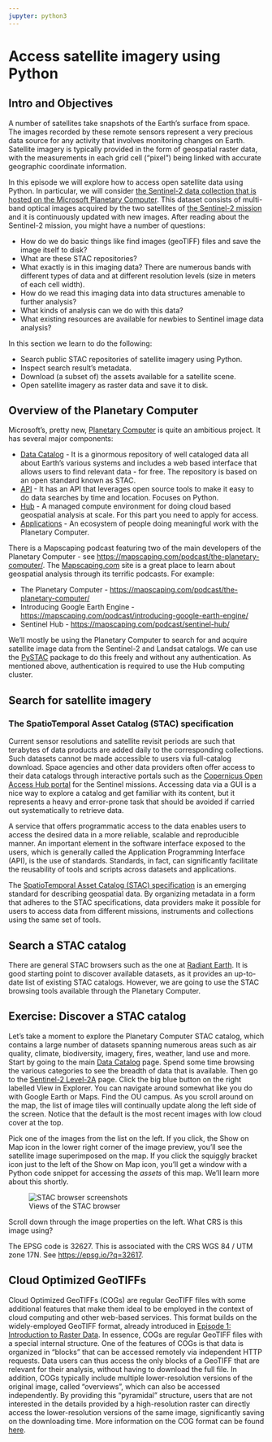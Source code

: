 ```yaml
---
jupyter: python3
---
```


# Access satellite imagery using Python


## Intro and Objectives

A number of satellites take snapshots of the Earth's surface from space. The images recorded by these remote sensors represent a very precious data source for any activity that involves monitoring changes on Earth. Satellite imagery is typically provided in the form of geospatial raster data, with the measurements in each grid cell ("pixel") being linked with accurate geographic coordinate information.

In this episode we will explore how to access open satellite data using Python. In particular,  we will
consider [the Sentinel-2 data collection that is hosted on the Microsoft Planetary Computer](https://planetarycomputer.microsoft.com/dataset/sentinel-2-l2a).
This dataset consists of multi-band optical images acquired by the two satellites of
[the Sentinel-2 mission](https://sentinels.copernicus.eu/web/sentinel/missions/sentinel-2) and it is continuously updated with new images. After reading about the Sentinel-2 mission, you might have a number of questions:

- How do we do basic things like find images (geoTIFF) files and save the image itself to disk?
- What are these STAC repositories?
- What exactly is in this imaging data? There are numerous bands with different types of data and at different resolution levels (size in meters of each cell width).
- How do we read this imaging data into data structures amenable to further analysis?
- What kinds of analysis can we do with this data?
- What existing resources are available for newbies to Sentinel image data analysis?


In this section we learn to do the following:

- Search public STAC repositories of satellite imagery using Python.
- Inspect search result's metadata.
- Download (a subset of) the assets available for a satellite scene.
- Open satellite imagery as raster data and save it to disk.


## Overview of the Planetary Computer

Microsoft's, pretty new, [Planetary Computer](https://planetarycomputer.microsoft.com/docs/overview/about) is quite an ambitious project. It has several major components:

- [Data Catalog](https://planetarycomputer.microsoft.com/catalog) - It is a ginormous repository of well cataloged data all about Earth's various systems and includes a web based interface that allows users to find relevant data - for free. The repository is based on an open standard known as STAC.
- [API](https://planetarycomputer.microsoft.com/docs/quickstarts/reading-stac/) - It has an API that leverages open source tools to make it easy to do data searches by time and location. Focuses on Python.
- [Hub](https://planetarycomputer.microsoft.com/docs/overview/environment/) - A managed compute environment for doing cloud based geospatial analysis at scale. For this part you need to apply for access.
- [Applications](https://planetarycomputer.microsoft.com/applications) - An ecosystem of people doing meaningful work with the Planetary Computer.

There is a Mapscaping podcast featuring two of the main developers of the Planetary Computer - see [https://mapscaping.com/podcast/the-planetary-computer/](https://mapscaping.com/podcast/the-planetary-computer/). The [Mapscaping.com](https://mapscaping.com/) site is a great place to learn about geospatial analysis through its terrific podcasts. For example:

- The Planetary Computer - [https://mapscaping.com/podcast/the-planetary-computer/](https://mapscaping.com/podcast/the-planetary-computer/)
- Introducing Google Earth Engine - [https://mapscaping.com/podcast/introducing-google-earth-engine/](https://mapscaping.com/podcast/introducing-google-earth-engine/)
- Sentinel Hub - [https://mapscaping.com/podcast/sentinel-hub/](https://mapscaping.com/podcast/sentinel-hub/)

We'll mostly be using the Planetary Computer to search for and acquire satellite image data from the Sentinel-2 and Landsat catalogs. We can use the [PySTAC](https://pystac.readthedocs.io/en/stable/) package to do this freely and without any authentication. As mentioned above, authentication is required to use the Hub computing cluster.

## Search for satellite imagery

### The SpatioTemporal Asset Catalog (STAC) specification

Current sensor resolutions and satellite revisit periods are such that terabytes of data products are added daily to the corresponding collections. Such datasets cannot be made accessible to users via full-catalog download. Space agencies
and other data providers often offer access to their data catalogs through interactive portals such as the [Copernicus Open Access Hub portal](https://scihub.copernicus.eu/dhus/#/home) for the Sentinel
missions. Accessing data via a GUI is a nice way to explore a catalog and get familiar with its content, but it
represents a heavy and error-prone task that should be avoided if carried out systematically to retrieve data.

A service that offers programmatic access to the data enables users to access the desired data in a more reliable,
scalable and reproducible manner. An important element in the software interface exposed to the users, which is generally called
the Application Programming Interface (API), is the use of standards. Standards, in fact, can significantly facilitate
the reusability of tools and scripts across datasets and applications.

The [SpatioTemporal Asset Catalog (STAC) specification](https://stacspec.org/en) is an emerging standard for describing geospatial data. By
organizing metadata in a form that adheres to the STAC specifications, data providers make it possible for users to
access data from different missions, instruments and collections using the same set of tools.


## Search a STAC catalog

There are general STAC browsers such as the one at [Radiant Earth](https://radiantearth.github.io/stac-browser/#/). It is good starting point to discover available
datasets, as it provides an up-to-date list of existing STAC catalogs. However, we are going to use the STAC browsing tools available through the Planetary Computer.

:::challenge
## Exercise: Discover a STAC catalog
Let's take a moment to explore the Planetary Computer STAC catalog, which contains a large number of datasets spanning numerous areas such as air quality, climate, biodiversity, imagery, fires, weather, land use and more. Start by going to the main [Data Catalog](https://planetarycomputer.microsoft.com/catalog) page. Spend some time browsing the various categories to see the breadth of data that is available. Then go to the [Sentinel-2 Level-2A](https://planetarycomputer.microsoft.com/dataset/sentinel-2-l2a) page. Click the big blue button on the right labelled View in Explorer. You can navigate around somewhat like you do with Google Earth or Maps. Find the OU campus. As you scroll around on the map, the list of image tiles will continually update along the left side of the screen. Notice that the default is the most recent images with low cloud cover at the top. 

Pick one of the images from the list on the left. If you click, the Show on Map icon in the lower right corner of the image preview, you'll see the satellite image superimposed on the map. If you click the squiggly bracket icon just to the left of the Show on Map icon, you'll get a window with a Python code snippet for accessing the *assets* of this map. We'll learn more about this shortly.

![Views of the STAC browser](images/E05/ou_image_on_map.png){alt="STAC browser screenshots"}

Scroll down through the image properties on the left. What CRS is this image using?


::::solution
The EPSG code is 32627. This is associated with the CRS WGS 84 / UTM zone 17N.
See [https://epsg.io/?q=32617](https://epsg.io/?q=32617).

::::
:::


## Cloud Optimized GeoTIFFs

Cloud Optimized GeoTIFFs (COGs) are regular GeoTIFF files with some additional features that make them ideal to be
employed in the context of cloud computing and other web-based services. This format builds on the widely-employed
GeoTIFF format, already introduced in [Episode 1: Introduction to Raster Data](01-intro-raster-data.md).
In essence, COGs are regular GeoTIFF files with a special internal structure. One of the features of COGs is that data
is organized in "blocks" that can be accessed remotely via independent HTTP requests. Data users can thus access the
only blocks of a GeoTIFF that are relevant for their analysis, without having to download the full file. In addition,
COGs typically include multiple lower-resolution versions of the original image, called "overviews", which can also be
accessed independently. By providing this "pyramidal" structure, users that are not interested in the details provided
by a high-resolution raster can directly access the lower-resolution versions of the same image, significantly saving
on the downloading time. More information on the COG format can be found [here](https://www.cogeo.org).






